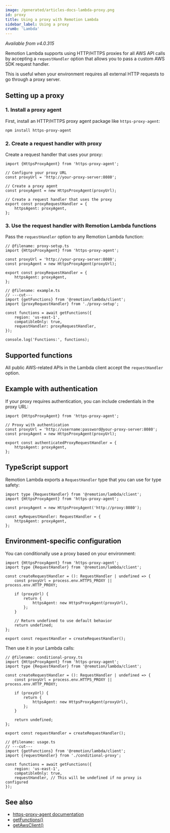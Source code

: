 ```yaml
---
image: /generated/articles-docs-lambda-proxy.png
id: proxy
title: Using a proxy with Remotion Lambda
sidebar_label: Using a proxy
crumb: 'Lambda'
---
```


_Available from v4.0.315_

Remotion Lambda supports using HTTP/HTTPS proxies for all AWS API calls by accepting a `requestHandler` option that allows you to pass a custom AWS SDK request handler.

This is useful when your environment requires all external HTTP requests to go through a proxy server.

## Setting up a proxy

### 1. Install a proxy agent

First, install an HTTP/HTTPS proxy agent package like `https-proxy-agent`:

```bash
npm install https-proxy-agent
```

### 2. Create a request handler with proxy

Create a request handler that uses your proxy:

```tsx twoslash
import {HttpsProxyAgent} from 'https-proxy-agent';

// Configure your proxy URL
const proxyUrl = 'http://your-proxy-server:8080';

// Create a proxy agent
const proxyAgent = new HttpsProxyAgent(proxyUrl);

// Create a request handler that uses the proxy
export const proxyRequestHandler = {
	httpsAgent: proxyAgent,
};
```

### 3. Use the request handler with Remotion Lambda functions

Pass the `requestHandler` option to any Remotion Lambda function:

```tsx twoslash
// @filename: proxy-setup.ts
import {HttpsProxyAgent} from 'https-proxy-agent';

const proxyUrl = 'http://your-proxy-server:8080';
const proxyAgent = new HttpsProxyAgent(proxyUrl);

export const proxyRequestHandler = {
	httpsAgent: proxyAgent,
};

// @filename: example.ts
// ---cut---
import {getFunctions} from '@remotion/lambda/client';
import {proxyRequestHandler} from './proxy-setup';

const functions = await getFunctions({
	region: 'us-east-1',
	compatibleOnly: true,
	requestHandler: proxyRequestHandler,
});

console.log('Functions:', functions);
```

## Supported functions

All public AWS-related APIs in the Lambda client accept the `requestHandler` option.

## Example with authentication

If your proxy requires authentication, you can include credentials in the proxy URL:

```tsx twoslash
import {HttpsProxyAgent} from 'https-proxy-agent';

// Proxy with authentication
const proxyUrl = 'http://username:password@your-proxy-server:8080';
const proxyAgent = new HttpsProxyAgent(proxyUrl);

export const authenticatedProxyRequestHandler = {
	httpsAgent: proxyAgent,
};
```

## TypeScript support

Remotion Lambda exports a `RequestHandler` type that you can use for type safety:

```tsx twoslash
import type {RequestHandler} from '@remotion/lambda/client';
import {HttpsProxyAgent} from 'https-proxy-agent';

const proxyAgent = new HttpsProxyAgent('http://proxy:8080');

const myRequestHandler: RequestHandler = {
	httpsAgent: proxyAgent,
};
```

## Environment-specific configuration

You can conditionally use a proxy based on your environment:

```tsx twoslash
import {HttpsProxyAgent} from 'https-proxy-agent';
import type {RequestHandler} from '@remotion/lambda/client';

const createRequestHandler = (): RequestHandler | undefined => {
	const proxyUrl = process.env.HTTPS_PROXY || process.env.HTTP_PROXY;

	if (proxyUrl) {
		return {
			httpsAgent: new HttpsProxyAgent(proxyUrl),
		};
	}

	// Return undefined to use default behavior
	return undefined;
};

export const requestHandler = createRequestHandler();
```

Then use it in your Lambda calls:

```tsx twoslash
// @filename: conditional-proxy.ts
import {HttpsProxyAgent} from 'https-proxy-agent';
import type {RequestHandler} from '@remotion/lambda/client';

const createRequestHandler = (): RequestHandler | undefined => {
	const proxyUrl = process.env.HTTPS_PROXY || process.env.HTTP_PROXY;

	if (proxyUrl) {
		return {
			httpsAgent: new HttpsProxyAgent(proxyUrl),
		};
	}

	return undefined;
};

export const requestHandler = createRequestHandler();

// @filename: usage.ts
// ---cut---
import {getFunctions} from '@remotion/lambda/client';
import {requestHandler} from './conditional-proxy';

const functions = await getFunctions({
	region: 'us-east-1',
	compatibleOnly: true,
	requestHandler, // This will be undefined if no proxy is configured
});
```

## See also

- [https-proxy-agent documentation](https://www.npmjs.com/package/https-proxy-agent)
- [getFunctions()](/docs/lambda/getfunctions)
- [getAwsClient()](/docs/lambda/getawsclient)
